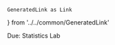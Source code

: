 
    GeneratedLink as Link
} from '../../common/GeneratedLink'

<Alert severity='info'>
Due: <Link href='/assignments/statisticslab'>Statistics Lab</Link>
</Alert>
